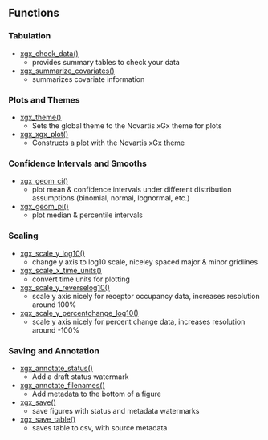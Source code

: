 ## Functions {data-progressive=FALSE}

### Tabulation
  - [xgx_check_data()](https://www.rdocumentation.org/packages/xgxr/versions/1.0.9/topics/xgx_check_data)
      - provides summary tables to check your data
  - [xgx_summarize_covariates()](https://www.rdocumentation.org/packages/xgxr/versions/1.0.9/topics/xgx_summarize_covariates)
      - summarizes covariate information
  

### Plots and Themes
  - [xgx_theme()](https://www.rdocumentation.org/packages/xgxr/versions/1.0.9/topics/xgx_theme)
      - Sets the global theme to the Novartis xGx theme for plots
  - [xgx_xgx_plot()](https://www.rdocumentation.org/packages/xgxr/versions/1.0.9/topics/xgx_xgx_plot)
      - Constructs a plot with the Novartis xGx theme

### Confidence Intervals and Smooths
  - [xgx_geom_ci()](https://www.rdocumentation.org/packages/xgxr/versions/1.0.9/topics/xgx_geom_ci)
    - plot mean & confidence intervals under different distribution assumptions (binomial, normal, lognormal, etc.)
  - [xgx_geom_pi()](https://www.rdocumentation.org/packages/xgxr/versions/1.0.9/topics/xgx_geom_pi)
    - plot median & percentile intervals

### Scaling
  - [xgx_scale_y_log10()](https://www.rdocumentation.org/packages/xgxr/versions/1.0.9/topics/xgx_scale_y_log10)
    - change y axis to log10 scale, niceley spaced major & minor gridlines
  - [xgx_scale_x_time_units()](https://www.rdocumentation.org/packages/xgxr/versions/1.0.9/topics/xgx_scale_x_time_units)
    - convert time units for plotting
  - [xgx_scale_y_reverselog10()](https://www.rdocumentation.org/packages/xgxr/versions/1.0.9/topics/xgx_scale_y_reverselog10)
    - scale y axis nicely for receptor occupancy data, increases resolution around 100%
  - [xgx_scale_y_percentchange_log10()](https://www.rdocumentation.org/packages/xgxr/versions/1.0.9/topics/xgx_scale_y_percentchange_log10)
    - scale y axis nicely for percent change data, increases resolution around -100%

### Saving and Annotation
  - [xgx_annotate_status()](https://www.rdocumentation.org/packages/xgxr/versions/1.0.9/topics/xgx_annotate_status)
    - Add a draft status watermark
  - [xgx_annotate_filenames()](https://www.rdocumentation.org/packages/xgxr/versions/1.0.9/topics/xgx_annotate_filenames)
    - Add metadata to the bottom of a figure
  - [xgx_save()](https://www.rdocumentation.org/packages/xgxr/versions/1.0.9/topics/xgx_save)
    - save figures with status and metadata watermarks
  - [xgx_save_table()](https://www.rdocumentation.org/packages/xgxr/versions/1.0.9/topics/xgx_save_table)
    - saves table to csv, with source metadata
